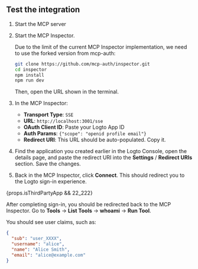 ## Test the integration

1. Start the MCP server
2. Start the MCP Inspector.

   Due to the limit of the current MCP Inspector implementation, we need to use the forked version from mcp-auth:

   ```bash
   git clone https://github.com/mcp-auth/inspector.git
   cd inspector
   npm install
   npm run dev
   ```

   Then, open the URL shown in the terminal.

3. In the MCP Inspector:

   - **Transport Type**: `SSE`
   - **URL**: `http://localhost:3001/sse`
   - **OAuth Client ID**: Paste your Logto App ID
   - **Auth Params**: `{"scope": "openid profile email"}`
   - **Redirect URI**: This URL should be auto-populated. Copy it.

4. Find the application you created earlier in the Logto Console, open the details page, and paste the redirect URI into the **Settings** / **Redirect URIs** section. Save the changes.
5. Back in the MCP Inspector, click **Connect**. This should redirect you to the Logto sign-in experience.

{props.isThirdPartyApp && 22_222}

After completing sign-in, you should be redirected back to the MCP Inspector. Go to **Tools** -> **List Tools** -> **whoami** -> **Run Tool**.

You should see user claims, such as:

```json
{
  "sub": "user_XXXX",
  "username": "alice",
  "name": "Alice Smith",
  "email": "alice@example.com"
}
```
